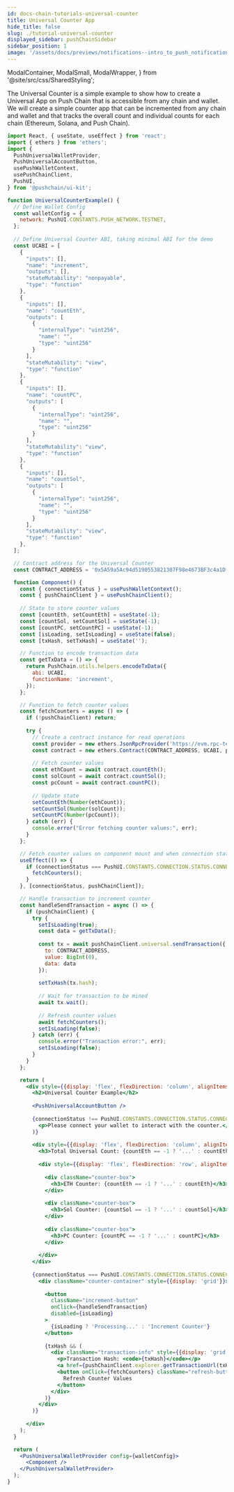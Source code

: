 ```yaml
---
id: docs-chain-tutorials-universal-counter
title: Universal Counter App
hide_title: false
slug: ./tutorial-universal-counter
displayed_sidebar: pushChainSidebar
sidebar_position: 1
image: '/assets/docs/previews/notifications--intro_to_push_notification.png'
---
```


<head>
  <title>Universal Counter | Tutorials | Push Chain Docs</title>
</head>

  ModalContainer,
  ModalSmall,
  ModalWrapper,
} from '@site/src/css/SharedStyling';

<!-- Content Start -->

The Universal Counter is a simple example to show how to create a Universal App on Push Chain that is accessible from any chain and wallet. We will create a simple counter app that can be incremented from any chain and wallet and that tracks the overall count and individual counts for each chain (Ethereum, Solana, and Push Chain).

```jsx live
import React, { useState, useEffect } from 'react';
import { ethers } from 'ethers';
import {
  PushUniversalWalletProvider,
  PushUniversalAccountButton,
  usePushWalletContext,
  usePushChainClient,
  PushUI,
} from '@pushchain/ui-kit';

function UniversalCounterExample() {
  // Define Wallet Config
  const walletConfig = {
    network: PushUI.CONSTANTS.PUSH_NETWORK.TESTNET,
  };
  
  // Define Universal Counter ABI, taking minimal ABI for the demo
  const UCABI = [
    {
      "inputs": [],
      "name": "increment",
      "outputs": [],
      "stateMutability": "nonpayable",
      "type": "function"
    },
    {
      "inputs": [],
      "name": "countEth",
      "outputs": [
        {
          "internalType": "uint256",
          "name": "",
          "type": "uint256"
        }
      ],
      "stateMutability": "view",
      "type": "function"
    },
    {
      "inputs": [],
      "name": "countPC",
      "outputs": [
        {
          "internalType": "uint256",
          "name": "",
          "type": "uint256"
        }
      ],
      "stateMutability": "view",
      "type": "function"
    },
    {
      "inputs": [],
      "name": "countSol",
      "outputs": [
        {
          "internalType": "uint256",
          "name": "",
          "type": "uint256"
        }
      ],
      "stateMutability": "view",
      "type": "function"
    },
  ];

  // Contract address for the Universal Counter
  const CONTRACT_ADDRESS = '0x5A59a5Ac94d5190553821307F98e4673BF3c4a1D';

  function Component() {
    const { connectionStatus } = usePushWalletContext();
    const { pushChainClient } = usePushChainClient();
    
    // State to store counter values
    const [countEth, setCountEth] = useState(-1);
    const [countSol, setCountSol] = useState(-1);
    const [countPC, setCountPC] = useState(-1);
    const [isLoading, setIsLoading] = useState(false);
    const [txHash, setTxHash] = useState('');

    // Function to encode transaction data
    const getTxData = () => {
      return PushChain.utils.helpers.encodeTxData({
        abi: UCABI,
        functionName: 'increment',
      });
    };

    // Function to fetch counter values
    const fetchCounters = async () => {
      if (!pushChainClient) return;
      
      try {
        // Create a contract instance for read operations
        const provider = new ethers.JsonRpcProvider('https://evm.rpc-testnet-donut-node1.push.org/');
        const contract = new ethers.Contract(CONTRACT_ADDRESS, UCABI, provider);
        
        // Fetch counter values
        const ethCount = await contract.countEth();
        const solCount = await contract.countSol();
        const pcCount = await contract.countPC();
        
        // Update state
        setCountEth(Number(ethCount));
        setCountSol(Number(solCount));
        setCountPC(Number(pcCount));
      } catch (err) {
        console.error("Error fetching counter values:", err);
      }
    };

    // Fetch counter values on component mount and when connection status changes
    useEffect(() => {
      if (connectionStatus === PushUI.CONSTANTS.CONNECTION.STATUS.CONNECTED) {
        fetchCounters();
      }
    }, [connectionStatus, pushChainClient]);

    // Handle transaction to increment counter
    const handleSendTransaction = async () => {
      if (pushChainClient) {
        try {
          setIsLoading(true);
          const data = getTxData();
          
          const tx = await pushChainClient.universal.sendTransaction({
            to: CONTRACT_ADDRESS,
            value: BigInt(0),
            data: data
          });
          
          setTxHash(tx.hash);
          
          // Wait for transaction to be mined
          await tx.wait();
          
          // Refresh counter values
          await fetchCounters();
          setIsLoading(false);
        } catch (err) {
          console.error("Transaction error:", err);
          setIsLoading(false);
        }
      }
    };

    return (
      <div style={{display: 'flex', flexDirection: 'column', alignItems: 'center', gap: '12px'}}>
        <h2>Universal Counter Example</h2>
        
        <PushUniversalAccountButton />
          
        {connectionStatus !== PushUI.CONSTANTS.CONNECTION.STATUS.CONNECTED && (
          <p>Please connect your wallet to interact with the counter.</p>
        )}
        
        <div style={{display: 'flex', flexDirection: 'column', alignItems: 'center', gap: '12px', width: '100%', flexWrap: 'nowrap'}}>
          <h3>Total Universal Count: {countEth == -1 ? '...' : countEth + countSol + countPC}</h3>
          
          <div style={{display: 'flex', flexDirection: 'row', alignItems: 'center', justifyContent: 'space-around', gap: '12px', width: '100%'}}>
          
            <div className="counter-box">
              <h3>ETH Counter: {countEth == -1 ? '...' : countEth}</h3>
            </div>
            
            <div className="counter-box">
              <h3>Sol Counter: {countSol == -1 ? '...' : countSol}</h3>
            </div>
            
            <div className="counter-box">
              <h3>PC Counter: {countPC == -1 ? '...' : countPC}</h3>
            </div>
            
          </div>
        </div>
        
        {connectionStatus === PushUI.CONSTANTS.CONNECTION.STATUS.CONNECTED && (
          <div className="counter-container" style={{display: 'grid'}}>
            
            <button 
              className="increment-button" 
              onClick={handleSendTransaction}
              disabled={isLoading}
            >
              {isLoading ? 'Processing...' : 'Increment Counter'}
            </button>
            
            {txHash && (
              <div className="transaction-info" style={{display: 'grid'}}>
                <p>Transaction Hash: <code>{txHash}</code></p>
                <a href={pushChainClient.explorer.getTransactionUrl(txHash)} target="_blank">View in Explorer</a> 
                <button onClick={fetchCounters} className="refresh-button">
                  Refresh Counter Values
                </button>
              </div>
            )}
          </div>
        )}
        
      </div>
    );
  }

  return (
    <PushUniversalWalletProvider config={walletConfig}>
      <Component />
    </PushUniversalWalletProvider>
  );
}
```

